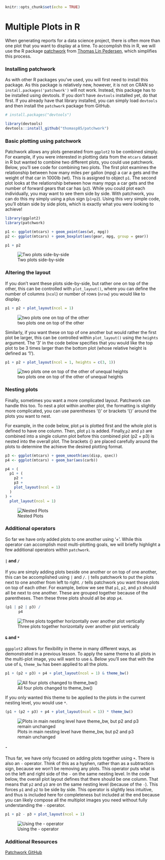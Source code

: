 

```r
knitr::opts_chunk$set(echo = TRUE)
```

# Multiple Plots in R

When generating reports for a data science project, there is often more than one plot that you want to display at a time. To accomplish this in R, we will use the R package [patchwork](https://github.com/thomasp85/patchwork) from [Thomas Lin Pedersen](https://www.data-imaginist.com/), which simplifies this process.

### Installing patchwork

As with other R packages you've used, you will first need to install this package. As this package is relatively new, however, it is not on CRAN so `install.packages('patchwork')` will not work. Instead, this package has to be installed using devtools. If you don't have `devtools` installed yet, do that first. If you already have that library installed, you can simply load `devtools` and then install the `patchwork` package from GitHub.

```r
# install.packages("devtools")

library(devtools)
devtools::install_github("thomasp85/patchwork")
```

### Basic plotting using patchwork

Patchwork allows any plots generated from `ggplot2` to be combined simply. For example, if you were interested in plotting data from the `mtcars` dataset in R but wanted to combine two different plots, you could use patchwork. Below, you'll see code for combining two plots. The first plot examines the relationship between how many miles per gallon (mpg) a car a gets and the weight of that car in 1000lb (wt). This is assigned to object `p1`. The second plot looks at the relationship between how many mpgs a car gets and the number of forward gears that car has (`p2`). While you could plot each individually, you may want to see them side by side. With patchwork, you can do this my simply using a plus sign (`p1+p2`). Using this very simple code, you'll obtain side by side plots, which is exactly what you were looking to achieve!

```r
library(ggplot2)
library(patchwork)

p1 <- ggplot(mtcars) + geom_point(aes(wt, mpg))
p2 <- ggplot(mtcars) + geom_boxplot(aes(gear, mpg, group = gear))

p1 + p2
```


![Two plots side-by-side](https://docs.google.com/presentation/d/1pSJw_6hCq7iQOtpwwd76PSdlqAir9xkmWp44dYwr9CI/export/png?id=1pSJw_6hCq7iQOtpwwd76PSdlqAir9xkmWp44dYwr9CI&pageid=g2bfdb07292_0_151)

### Altering the layout

If you don't want these plots side-by-side, but rather one on top of the other, this can be controlled with `plot_layout()`, where you can define the number of columns (`ncol`) or number of rows (`nrow`) you would like to display.

```r
p1 + p2 + plot_layout(ncol = 1)
```


![two plots one on top of the other](https://docs.google.com/presentation/d/1pSJw_6hCq7iQOtpwwd76PSdlqAir9xkmWp44dYwr9CI/export/png?id=1pSJw_6hCq7iQOtpwwd76PSdlqAir9xkmWp44dYwr9CI&pageid=g3585f477db_0_2)

Similarly, if you want these on top of one another but would rather the first plot be larger, this can be controlled within `plot_layout()` using the `heights` argument. The '3' in the code below specifies that you would like the top plot to be 3 times larger than the bottom plot (whose relative height is defined as '1').

```r
p1 + p2 + plot_layout(ncol = 1, heights = c(3, 1))
```


![two plots one on top of the other of unequal heights](https://docs.google.com/presentation/d/1pSJw_6hCq7iQOtpwwd76PSdlqAir9xkmWp44dYwr9CI/export/png?id=1pSJw_6hCq7iQOtpwwd76PSdlqAir9xkmWp44dYwr9CI&pageid=g3585f477db_0_6)

### Nesting plots

Finally, sometimes you want a more complicated layout. Patchwork can handle this too. To nest a plot within another plot, the formatting is slightly more complicated, you can use parentheses '()' or brackets '{}' around the plots you want to nest.

For example, in the code below, plot `p4` is plotted first and the whole plot is defined to have one column. Then, plot `p1` is added. Finally,`p2` and `p3` are combined into a single column plot before this combined plot (p2 + p3) is nested into the overall plot. The brackets {} are placed carefully around the plots to determine the achieve the desired plotting format.


```r
p3 <- ggplot(mtcars) + geom_smooth(aes(disp, qsec))
p4 <- ggplot(mtcars) + geom_bar(aes(carb))

p4 + (
  p1 + (
    p2 +
    p3 +
    plot_layout(ncol = 1)
  )
) +
  plot_layout(ncol = 1)
```


![Nested Plots](https://docs.google.com/presentation/d/1pSJw_6hCq7iQOtpwwd76PSdlqAir9xkmWp44dYwr9CI/export/png?id=1pSJw_6hCq7iQOtpwwd76PSdlqAir9xkmWp44dYwr9CI&pageid=g3585f477db_0_10)


### Additional operators

So far we have only added plots to one another using '+'. While this operator can accomplish most multi-plotting goals, we will briefly highlight a few additional operators within `patchwork`.

#### `|` and `/`

If you are simply adding plots beside one another or on top of one another, this can be accomplished using `|` and `/`. `|` tells patchwork to put the plots next to one another from left to right. `/` tells patchwork you want those plots on top of each other. For example, below we see that `p1`, `p2`, and `p3` should all be next to one another. These are grouped together because of the parentheses. Then these three plots should all be atop `p4`.

```r
(p1 | p2 | p3) /
      p4
```


![Three plots together horizontally over another plot vertically](https://docs.google.com/presentation/d/1pSJw_6hCq7iQOtpwwd76PSdlqAir9xkmWp44dYwr9CI/export/png?id=1pSJw_6hCq7iQOtpwwd76PSdlqAir9xkmWp44dYwr9CI&pageid=g3585f477db_0_14)

#### `&` and `*`

`ggpplot2` allows for flexibility in theme in many different ways, as demonstrated in a previous lesson. To apply the same theme to all plots in the multi-plot image, you will want to use `&`. Below you'll see that with the use of `&`, `theme_bw` has been applied to all the plots.

```r
p1 + (p2 + p3) + p4 + plot_layout(ncol = 1) & theme_bw()
```


![All four plots changed to theme_bw()](https://docs.google.com/presentation/d/1pSJw_6hCq7iQOtpwwd76PSdlqAir9xkmWp44dYwr9CI/export/png?id=1pSJw_6hCq7iQOtpwwd76PSdlqAir9xkmWp44dYwr9CI&pageid=g3585f477db_0_18)

If you only wanted this theme to be applied to the plots in the current nesting level, you would use `*`.

```r
(p1 + (p2 + p3) + p4 + plot_layout(ncol = 1)) * theme_bw()
```


![Plots in main nesting level have theme_bw, but p2 and p3 remain unchanged](https://docs.google.com/presentation/d/1pSJw_6hCq7iQOtpwwd76PSdlqAir9xkmWp44dYwr9CI/export/png?id=1pSJw_6hCq7iQOtpwwd76PSdlqAir9xkmWp44dYwr9CI&pageid=g3585f477db_0_32)

#### `-`

Thus far, we have only focused on adding plots together using `+`. There is also an `-` operator. Think of this as a hyphen, rather than as a subtraction sign, because we won't be removing any plots. This operator puts what is on the left and right side of the `-` on the same nesting level. In the code below, the overall plot layout defines that there should be one column. That means that `p2` and `p3` are on the same nesting level (because of the `-`). This forces `p1` and `p2` to be side by side. This operator is slightly less intuitive, and thus is included here for completeness but included at the end because you can likely compose all the multiplot images you need without fully understanding the `-` operator.

```r
p1 + p2 - p3 + plot_layout(ncol = 1)
```


![Using the - operator](https://docs.google.com/presentation/d/1pSJw_6hCq7iQOtpwwd76PSdlqAir9xkmWp44dYwr9CI/export/png?id=1pSJw_6hCq7iQOtpwwd76PSdlqAir9xkmWp44dYwr9CI&pageid=g3585f477db_0_36)

### Additional Resources
[Patchwork GitHub](https://github.com/thomasp85/patchwork)
